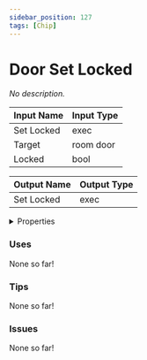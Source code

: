 ```yaml
---
sidebar_position: 127
tags: [Chip]
---
```


# Door Set Locked

*No description.*




<EsbSvg />

| Input Name | Input Type |
|-----------|-----------|
| Set Locked | exec |
| Target | room door |
| Locked | bool |

| Output Name | Output Type |
|-----------|-----------|
| Set Locked | exec |


<details>
  <summary>Properties</summary>
  <div>
    <div>
    <table>
      <thead>
        <tr>
          <th>Is beta required?</th>
          <th>❌</th>
        </tr>
        <tr>
          <th>Is this chip a trolling risk?</th>
          <th>❌</th>
        </tr>
        <tr>
          <th>Chip UUID</th>
          <th>7ca4abb2-d705-4c17-b713-7525122ef286</th>
        </tr>
      </thead>
    </table>
    </div>
  </div>
</details>

### Uses

None so far!

### Tips

None so far!

### Issues

None so far!